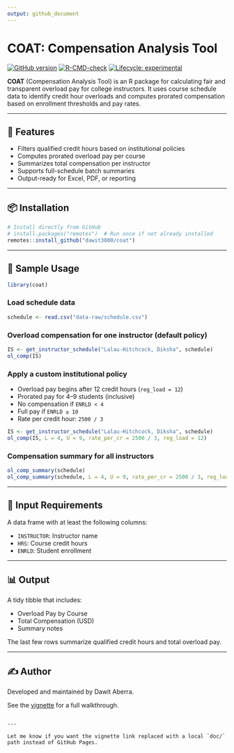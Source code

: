 ```yaml
---
output: github_document
---
```


# COAT: Compensation Analysis Tool

[![GitHub version](https://img.shields.io/github/v/tag/dawit3000/coat?label=GitHub&logo=github)](https://github.com/dawit3000/coat)
[![R-CMD-check](https://github.com/dawit3000/coat/actions/workflows/R-CMD-check.yaml/badge.svg)](https://github.com/dawit3000/coat/actions/workflows/R-CMD-check.yaml)
[![Lifecycle: experimental](https://img.shields.io/badge/lifecycle-experimental-orange.svg)](https://lifecycle.r-lib.org/articles/stages.html#experimental)

**COAT** (Compensation Analysis Tool) is an R package for calculating fair and transparent overload pay for college instructors. It uses course schedule data to identify credit hour overloads and computes prorated compensation based on enrollment thresholds and pay rates.

---

## 🔧 Features

- Filters qualified credit hours based on institutional policies
- Computes prorated overload pay per course
- Summarizes total compensation per instructor
- Supports full-schedule batch summaries
- Output-ready for Excel, PDF, or reporting

---

## 📦 Installation

```r
# Install directly from GitHub
# install.packages("remotes")  # Run once if not already installed
remotes::install_github("dawit3000/coat")
````

---

## 📁 Sample Usage

```r
library(coat)
```

### Load schedule data

```r
schedule <- read.csv("data-raw/schedule.csv")
```

### Overload compensation for one instructor (default policy)

```r
IS <- get_instructor_schedule("Lalau-Hitchcock, Diksha", schedule)
ol_comp(IS)
```

### Apply a custom institutional policy

* Overload pay begins after 12 credit hours (`reg_load = 12`)
* Prorated pay for 4–9 students (inclusive)
* No compensation if `ENRLD < 4`
* Full pay if `ENRLD ≥ 10`
* Rate per credit hour: `2500 / 3`

```r
IS <- get_instructor_schedule("Lalau-Hitchcock, Diksha", schedule)
ol_comp(IS, L = 4, U = 9, rate_per_cr = 2500 / 3, reg_load = 12)
```

### Compensation summary for all instructors

```r
ol_comp_summary(schedule)
ol_comp_summary(schedule, L = 4, U = 9, rate_per_cr = 2500 / 3, reg_load = 12)
```

---

## 📄 Input Requirements

A data frame with at least the following columns:

* `INSTRUCTOR`: Instructor name
* `HRS`: Course credit hours
* `ENRLD`: Student enrollment

---

## 📊 Output

A tidy tibble that includes:

* Overload Pay by Course
* Total Compensation (USD)
* Summary notes

The last few rows summarize qualified credit hours and total overload pay.

---

## ✍️ Author

Developed and maintained by Dawit Aberra.

See the [vignette](https://dawit3000.github.io/coat/coat-walkthrough.html) for a full walkthrough.

```

---

Let me know if you want the vignette link replaced with a local `doc/` path instead of GitHub Pages.
```
